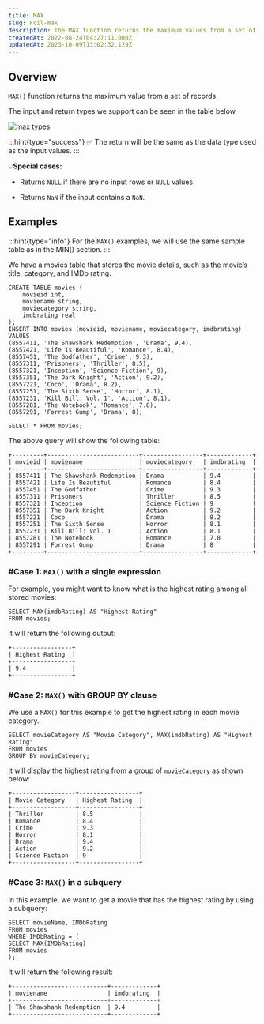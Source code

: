 ```yaml
---
title: MAX
slug: Fcil-max
description: The MAX function returns the maximum values from a set of values. Let's cover the basics and examples with this guide.
createdAt: 2022-08-24T04:27:11.000Z
updatedAt: 2023-10-09T13:02:32.129Z
---
```


## Overview

`MAX()` function returns the maximum value from a set of records.

The input and return types we support can be seen in the table below.

![max types](../../../assets/max.png)

:::hint{type="success"}
✅ The return will be the same as the data type used as the input values.
:::

💡**Special cases:**

- Returns `NULL` if there are no input rows or `NULL` values.

- Returns `NaN` if the input contains a `NaN`.

## Examples

:::hint{type="info"}
For the `MAX()` examples, we will use the same sample table as in the MIN() section.
:::

We have a movies table that stores the movie details, such as the movie’s title, category, and IMDb rating.

```pgsql
CREATE TABLE movies (
    movieid int,
    moviename string,
    moviecategory string,
    imdbrating real
);
INSERT INTO movies (movieid, moviename, moviecategory, imdbrating)
VALUES
(8557411, 'The Shawshank Redemption', 'Drama', 9.4),
(8557421, 'Life Is Beautiful', 'Romance', 8.4),
(8557451, 'The Godfather', 'Crime', 9.3),
(8557311, 'Prisoners', 'Thriller', 8.5),
(8557321, 'Inception', 'Science Fiction', 9),
(8557351, 'The Dark Knight', 'Action', 9.2),
(8557221, 'Coco', 'Drama', 8.2),
(8557251, 'The Sixth Sense', 'Horror', 8.1),
(8557231, 'Kill Bill: Vol. 1', 'Action', 8.1),
(8557281, 'The Notebook', 'Romance', 7.8),
(8557291, 'Forrest Gump', 'Drama', 8);
```

```pgsql
SELECT * FROM movies;
```

The above query will show the following table:

```pgsql
+---------+--------------------------+-----------------+-------------+
| movieid | moviename                | moviecategory   | imdbrating  |
+---------+--------------------------+-----------------+-------------+
| 8557411 | The Shawshank Redemption | Drama           | 9.4         |
| 8557421 | Life Is Beautiful        | Romance         | 8.4         |
| 8557451 | The Godfather            | Crime           | 9.3         |
| 8557311 | Prisoners                | Thriller        | 8.5         |
| 8557321 | Inception                | Science Fiction | 9           |
| 8557351 | The Dark Knight          | Action          | 9.2         |
| 8557221 | Coco                     | Drama           | 8.2         |
| 8557251 | The Sixth Sense          | Horror          | 8.1         |
| 8557231 | Kill Bill: Vol. 1        | Action          | 8.1         |
| 8557281 | The Notebook             | Romance         | 7.8         |
| 8557291 | Forrest Gump             | Drama           | 8           |
+---------+--------------------------+-----------------+-------------+
```

### #Case 1: `MAX()` with a single expression

For example, you might want to know what is the highest rating among all stored movies:

```pgsql
SELECT MAX(imdbRating) AS "Highest Rating"
FROM movies;
```

It will return the following output:

```pgsql
+-----------------+
| Highest Rating  |
+-----------------+
| 9.4             |
+-----------------+
```

### #Case 2: `MAX()` with GROUP BY clause

We use a `MAX()` for this example to get the highest rating in each movie category.

```pgsql
SELECT movieCategory AS "Movie Category", MAX(imdbRating) AS "Highest Rating"
FROM movies
GROUP BY movieCategory;
```

It will display the highest rating from a group of `movieCategory` as shown below:

```pgsql
+------------------+-----------------+
| Movie Category   | Highest Rating  |
+------------------+-----------------+
| Thriller         | 8.5             |
| Romance          | 8.4             |
| Crime            | 9.3             |
| Horror           | 8.1             |
| Drama            | 9.4             |
| Action           | 9.2             |
| Science Fiction  | 9               |
+------------------+-----------------+
```

### #Case 3: `MAX()` in a subquery

In this example, we want to get a movie that has the highest rating by using a subquery:

```pgsql
SELECT movieName, IMDbRating
FROM movies
WHERE IMDbRating = (
SELECT MAX(IMDbRating)
FROM movies
);
```

It will return the following result:

```pgsql
+---------------------------+-------------+
| moviename                 | imdbrating  |
+---------------------------+-------------+
| The Shawshank Redemption  | 9.4         |
+---------------------------+-------------+
```
